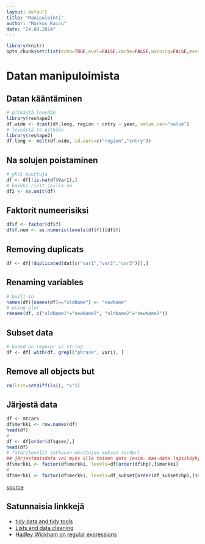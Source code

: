 ```yaml
---
layout: default
title: "Manipulointi"
author: "Markus Kainu"
date: "24.08.2014"
---
```


```r
library(knitr)
opts_chunk$set(list(echo=TRUE,eval=FALSE,cache=FALSE,warning=FALSE,message=FALSE,fig.dir= "figure/"))
```


# Datan manipuloimista


## Datan kääntäminen

```r
# pitkästä leveään
library(reshape2)
df.wide <- dcast(df.long, region + cntry ~ year, value.var="value")
# leveästä to pitkään
library(reshape2)
df.long <- melt(df.wide, id.vars=c("region","cntry"))
```

## Na solujen poistaminen

```r
# yksi muuttuja
df <- df[!is.na(df$Var1),]
# kaikki rivit joilla na
df2 <- na.omit(df) 
```

## Faktorit numeerisiksi

```r
df$f <- factor(df$f)
df$f.num <- as.numeric(levels(df$f))[df$f]
```

## Removing duplicats


```r
df <- df[!duplicated(dat[c("var1","var2","var3")]),]
```


## Renaming variables

```r
# built-in
names(df)[names(df)=="oldName"] <- "newName"
# using plyr
rename(df, c("oldName1"="newName2", "oldName2"="newName2"))
```

## Subset data

```r
# based on regexpr in string
df <- df[ with(df, grepl("phrase", var1), ]


```

## Remove all objects but

```r
rm(list=setdiff(ls(), "x"))
```

## Järjestä data

```r
df <- mtcars
df$merkki <- row.names(df)
head(df)
# 
df <- df[order(df$qsec),]
head(df)
# fatorilevelit jatkuvan muuttujan mukaan (order) 
## järjestämisdata voi myös olla toinen data (esim. maa-data lapsiköyhyyden mukaan, jolloin voi sortata dodge/stacked tolppakuvioita))
df$merkki <- factor(df$merkki, levels=df[order(df$hp),]$merkki)
#
df$merkki <- factor(df$merkki, levels=df_subset[order(df_subset$hp),]$merkki)
```


[source](http://stackoverflow.com/questions/6190051/how-can-i-remove-all-objects-but-one-from-the-workspace-in-r)


## Satunnaisia linkkejä

- [tidy data and tidy tools](http://vita.had.co.nz/papers/tidy-data-pres.pdf)
- [Lists and data cleaning](https://dl.dropbox.com/u/7710864/courseraPublic/otherResources/lecture3/index.html#1)
- [Hadley Wickham on regular expressions](http://stat405.had.co.nz/lectures/14-reg-exp.pdf)


